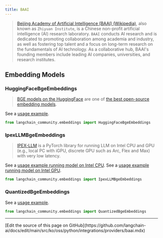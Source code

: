 ```yaml
---
title: BAAI
---
```


>[Beijing Academy of Artificial Intelligence (BAAI) (Wikipedia)](https://en.wikipedia.org/wiki/Beijing_Academy_of_Artificial_Intelligence),
> also known as `Zhiyuan Institute`, is a Chinese non-profit artificial
> intelligence (AI) research laboratory. `BAAI` conducts AI research
> and is dedicated to promoting collaboration among academia and industry,
> as well as fostering top talent and a focus on long-term research on
> the fundamentals of AI technology. As a collaborative hub, BAAI's founding
> members include leading AI companies, universities, and research institutes.


## Embedding Models

### HuggingFaceBgeEmbeddings

>[BGE models on the HuggingFace](https://huggingface.co/BAAI/bge-large-en-v1.5)
> are one of [the best open-source embedding models](https://huggingface.co/spaces/mteb/leaderboard).

See a [usage example](/oss/python/integrations/text_embedding/bge_huggingface).

```python
from langchain_community.embeddings import HuggingFaceBgeEmbeddings
```

### IpexLLMBgeEmbeddings

>[IPEX-LLM](https://github.com/intel-analytics/ipex-llm) is a PyTorch
> library for running LLM on Intel CPU and GPU (e.g., local PC with iGPU,
> discrete GPU such as Arc, Flex and Max) with very low latency.

See a [usage example running model on Intel CPU](/oss/python/integrations/text_embedding/ipex_llm).
See a [usage example running model on Intel GPU](/oss/python/integrations/text_embedding/ipex_llm_gpu).

```python
from langchain_community.embeddings import IpexLLMBgeEmbeddings
```

### QuantizedBgeEmbeddings

See a [usage example](/oss/python/integrations/text_embedding/itrex).

```python
from langchain_community.embeddings import QuantizedBgeEmbeddings
```

---

<Callout icon="pen-to-square" iconType="regular">
  [Edit the source of this page on GitHub](https://github.com/langchain-ai/docs/edit/main/src/ko/oss/python/integrations/providers/baai.mdx)
</Callout>
